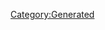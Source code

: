 {{Texts/Music
 |ID=44
 |MusicName=pink monsoon
 |OfficialName=pink monsoon
 |VocalName=シェリル・ノーム starring May'n
 |VocalNameLF=シェリル・ノーム starring May'n
 |Description=作品：劇場版マクロスF〜イツワリノウタヒメ〜<br/><br/>歌手：シェリル・ノーム starring May'n<br/><br/>作詞：Gabriela Robin<br/>作曲：菅野よう子
 |BuyURL=https://recochoku.jp/song/S20271889/single?ds=34296067
 |StoryDesc=フロンティア船団でつかの間の休息を満喫する<br/>シェリル…と、それに付き合わされるアルト。<br/><br/>「銀河の妖精」としては見せることのない、<br/>シェリルの自然な魅力にあてられる。だが<br/>それすらも、彼女が持つ多くの武器の1つに過ぎない。
 |StoryTitle=「わたしは違うわ。ぜーんぶ生まれたままよ」
 |BannerId=0
 |AnmStoreURL=
}}
[[Category:Generated]]
